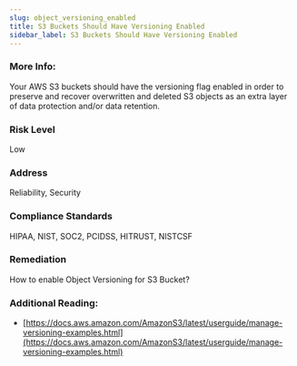 ```yaml
---
slug: object_versioning_enabled
title: S3 Buckets Should Have Versioning Enabled
sidebar_label: S3 Buckets Should Have Versioning Enabled
---
```


### More Info:

Your AWS S3 buckets should have the versioning flag enabled in order to preserve and recover overwritten and deleted S3 objects as an extra layer of data protection and/or data retention.

### Risk Level

Low

### Address

Reliability, Security

### Compliance Standards

HIPAA, NIST, SOC2, PCIDSS, HITRUST, NISTCSF

### Remediation

How to enable Object Versioning for S3 Bucket?

### Additional Reading:

- [https://docs.aws.amazon.com/AmazonS3/latest/userguide/manage-versioning-examples.html](https://docs.aws.amazon.com/AmazonS3/latest/userguide/manage-versioning-examples.html) 

